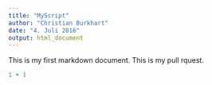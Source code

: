 ```yaml
---
title: "MyScript"
author: "Christian Burkhart"
date: "4. Juli 2016"
output: html_document
---
```



This is my first markdown document.
This is my pull rquest.



```r
1 + 1
```

